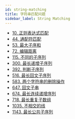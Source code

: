 ```yaml
---
id: string-matching
title: 字符串匹配问题
sidebar_label: String Matching
---
```


- [10. 正则表达式匹配](/leetcode/hard/10-is-match)
- [44. 通配符匹配](/leetcode/hard/44-is-match)
- [53. 最大子序和](/leetcode/medium/53-max-sub-array)
- [72. 编辑距离](/leetcode/medium/72-min-distance)
- [115. 不同的子序列](/leetcode/hard/115-num-distinct)
- [300. 最长递增子序列](/leetcode/medium/300-length-of-lis)
- [392. 判断子序列](/leetcode/easy/392-is-subsequence)
- [516. 最长回文子序列](/leetcode/medium/516-longest-palindrome-subseq)
- [583. 两个字符串的删除操作](/leetcode/medium/583-min-distance)
- [647. 回文子串](/leetcode/medium/647-count-substrings)
- [674. 最长连续递增序列](/leetcode/easy/674-find-length-of-lcis)
- [718. 最长重复子数组](/leetcode/medium/718-find-length)
- [1035. 不相交的线](/leetcode/medium/1035-max-uncrossed-lines)
- [1143. 最长公共子序列](/leetcode/medium/1143-longest-common-subsequence)
